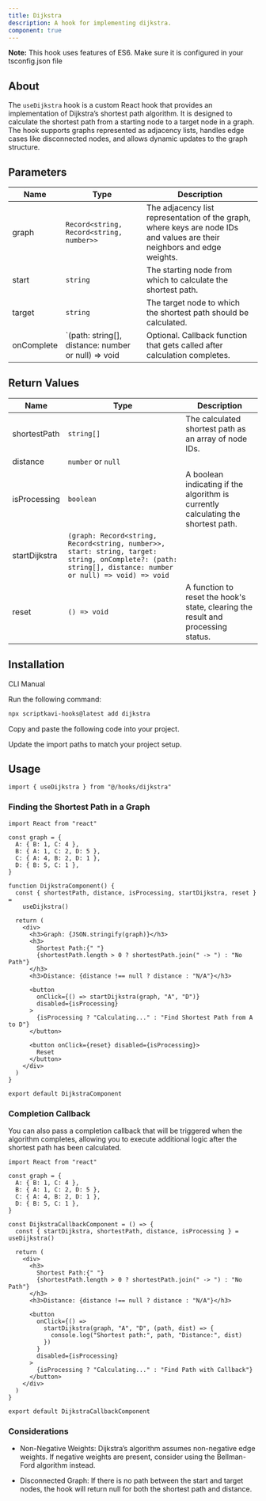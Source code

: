 ```yaml
---
title: Dijkstra
description: A hook for implementing dijkstra.
component: true
---
```


<Callout>

**Note:** This hook uses features of ES6. Make sure it is configured in your tsconfig.json file

</Callout>

## About

The `useDijkstra` hook is a custom React hook that provides an implementation of Dijkstra’s shortest path algorithm. It is designed to calculate the shortest path from a starting node to a target node in a graph. The hook supports graphs represented as adjacency lists, handles edge cases like disconnected nodes, and allows dynamic updates to the graph structure.

## Parameters

| Name       | Type                                                | Description                                                                                                              |
| ---------- | --------------------------------------------------- | ------------------------------------------------------------------------------------------------------------------------ |
| graph      | `Record<string, Record<string, number>>`            | The adjacency list representation of the graph, where keys are node IDs and values are their neighbors and edge weights. |
| start      | `string`                                            | The starting node from which to calculate the shortest path.                                                             |
| target     | `string`                                            | The target node to which the shortest path should be calculated.                                                         |
| onComplete | `(path: string[], distance: number or null) => void | Optional. Callback function that gets called after calculation completes.                                                |

## Return Values

| Name          | Type                                                                                                                                                      | Description                                                                       |
| ------------- | --------------------------------------------------------------------------------------------------------------------------------------------------------- | --------------------------------------------------------------------------------- |
| shortestPath  | `string[]`                                                                                                                                                | The calculated shortest path as an array of node IDs.                             |
| distance      | `number` or `null`                                                                                                                                        |                                                                                   |
| isProcessing  | `boolean`                                                                                                                                                 | A boolean indicating if the algorithm is currently calculating the shortest path. |
| startDijkstra | `(graph: Record<string, Record<string, number>>, start: string, target: string, onComplete?: (path: string[], distance: number or null) => void) => void` |                                                                                   |
| reset         | `() => void`                                                                                                                                              | A function to reset the hook's state, clearing the result and processing status.  |

## Installation

<Tabs defaultValue="cli">

<TabsList>
  <TabsTrigger value="cli">CLI</TabsTrigger>
  <TabsTrigger value="manual">Manual</TabsTrigger>
</TabsList>

<TabsContent value="cli">

<Steps>

<Step>Run the following command:</Step>

```bash
npx scriptkavi-hooks@latest add dijkstra
```

</Steps>

</TabsContent>

<TabsContent value="manual">

<Steps>

<Step>Copy and paste the following code into your project.</Step>

<ComponentSource name="dijkstra" />

<Step>Update the import paths to match your project setup.</Step>

</Steps>

</TabsContent>

</Tabs>

## Usage

```tsx
import { useDijkstra } from "@/hooks/dijkstra"
```

### Finding the Shortest Path in a Graph

```tsx
import React from "react"

const graph = {
  A: { B: 1, C: 4 },
  B: { A: 1, C: 2, D: 5 },
  C: { A: 4, B: 2, D: 1 },
  D: { B: 5, C: 1 },
}

function DijkstraComponent() {
  const { shortestPath, distance, isProcessing, startDijkstra, reset } =
    useDijkstra()

  return (
    <div>
      <h3>Graph: {JSON.stringify(graph)}</h3>
      <h3>
        Shortest Path:{" "}
        {shortestPath.length > 0 ? shortestPath.join(" -> ") : "No Path"}
      </h3>
      <h3>Distance: {distance !== null ? distance : "N/A"}</h3>

      <button
        onClick={() => startDijkstra(graph, "A", "D")}
        disabled={isProcessing}
      >
        {isProcessing ? "Calculating..." : "Find Shortest Path from A to D"}
      </button>

      <button onClick={reset} disabled={isProcessing}>
        Reset
      </button>
    </div>
  )
}

export default DijkstraComponent
```

### Completion Callback

You can also pass a completion callback that will be triggered when the algorithm completes, allowing you to execute additional logic after the shortest path has been calculated.

```tsx
import React from "react"

const graph = {
  A: { B: 1, C: 4 },
  B: { A: 1, C: 2, D: 5 },
  C: { A: 4, B: 2, D: 1 },
  D: { B: 5, C: 1 },
}

const DijkstraCallbackComponent = () => {
  const { startDijkstra, shortestPath, distance, isProcessing } = useDijkstra()

  return (
    <div>
      <h3>
        Shortest Path:{" "}
        {shortestPath.length > 0 ? shortestPath.join(" -> ") : "No Path"}
      </h3>
      <h3>Distance: {distance !== null ? distance : "N/A"}</h3>

      <button
        onClick={() =>
          startDijkstra(graph, "A", "D", (path, dist) => {
            console.log("Shortest path:", path, "Distance:", dist)
          })
        }
        disabled={isProcessing}
      >
        {isProcessing ? "Calculating..." : "Find Path with Callback"}
      </button>
    </div>
  )
}

export default DijkstraCallbackComponent
```

### Considerations

- Non-Negative Weights: Dijkstra’s algorithm assumes non-negative edge weights. If negative weights are present, consider using the Bellman-Ford algorithm instead.

- Disconnected Graph: If there is no path between the start and target nodes, the hook will return null for both the shortest path and distance.
